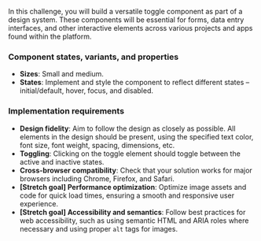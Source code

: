 In this challenge, you will build a versatile toggle component as part of a design system. These components will be essential for forms, data entry interfaces, and other interactive elements across various projects and apps found within the platform.

### Component states, variants, and properties

- **Sizes**: Small and medium.
- **States**: Implement and style the component to reflect different states – initial/default, hover, focus, and disabled.

### Implementation requirements

- **Design fidelity**: Aim to follow the design as closely as possible. All elements in the design should be present, using the specified text color, font size, font weight, spacing, dimensions, etc.
- **Toggling**: Clicking on the toggle element should toggle between the active and inactive states.
- **Cross-browser compatibility**: Check that your solution works for major browsers including Chrome, Firefox, and Safari.
- **[Stretch goal] Performance optimization**: Optimize image assets and code for quick load times, ensuring a smooth and responsive user experience.
- **[Stretch goal] Accessibility and semantics**: Follow best practices for web accessibility, such as using semantic HTML and ARIA roles where necessary and using proper `alt` tags for images.
